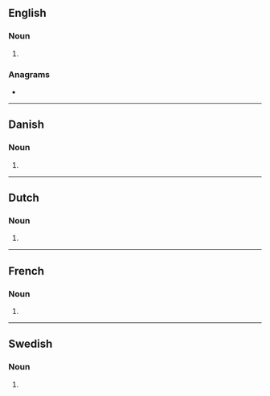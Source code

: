 {{also|Hangars}}
==English==

===Noun===
{{head|en|noun plural form}}

# {{plural of|hangar|lang=en}}

===Anagrams===
* {{anagrams|en|harangs}}

----

==Danish==

===Noun===
{{head|da|noun form}}

# {{genitive singular indefinite of|hangar|lang=da}}

----

==Dutch==

===Noun===
{{head|nl|noun plural form}}

# {{nl-noun form of|pl|hangar}}

----

==French==

===Noun===
{{head|fr|noun plural form|g=m}}

# {{plural of|hangar|lang=fr}}

----

==Swedish==

===Noun===
{{head|sv|noun form}}

# {{sv-noun-form-indef-gen|hangar}}